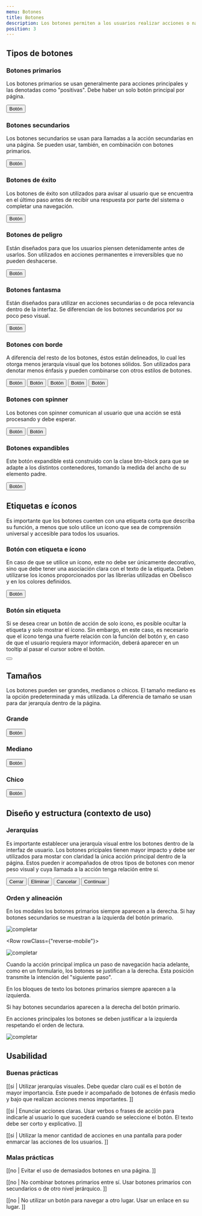 ```yaml
---
menu: Botones
title: Botones
description: Los botones permiten a los usuarios realizar acciones o navegar a otra página, son el medio a través del cual interactúan. Éstos suelen usarse como parte de componentes o patrones más grandes, como formularios o cuadros de diálogo.
position: 3
---
```



## Tipos de botones

### Botones primarios

Los botones primarios se usan generalmente para acciones principales y las denotadas como "positivas". Debe haber un solo botón principal por página.

<div className="button-container">
  <Button type="primary" size="large">
    Botón
  </Button>
</div>

### Botones secundarios

Los botones secundarios se usan para llamadas a la acción secundarias en una página. Se pueden usar, también, en combinación con botones primarios.

<div className="button-container">
  <Button type="secondary" size="large">
    Botón
  </Button>
</div>

### Botones de éxito

Los botones de éxito son utilizados para avisar al usuario que se encuentra en el último paso antes de recibir una respuesta por parte del sistema o completar una navegación.

<div className="button-container">
  <Button type="success" size="large">
    Botón
  </Button>
</div>

### Botones de peligro

Están diseñados para que los usuarios piensen detenidamente antes de usarlos. Son utilizados en acciones permanentes e irreversibles que no pueden deshacerse.

<div className="button-container">
  <Button type="danger" size="large">
    Botón
  </Button>
</div>

### Botones fantasma

Están diseñados para utilizar en acciones secundarias o de poca relevancia dentro de la interfaz. Se diferencian de los botones secundarios por su poco peso visual.

<div className="button-container">
  <Button type="link" size="large">
    Botón
  </Button>
</div>

### Botones con borde

A diferencia del resto de los botones, éstos están delineados, lo cual les otorga menos jerarquía visual que los botones sólidos. Son utilizados para denotar menos énfasis y pueden combinarse con otros estilos de botones.

<div className="button-container">
  <Button type="primary" size="large" outline={true}>
    Botón
  </Button>
  <Button type="secondary" size="large" outline={true}>
    Botón
  </Button>
  <Button type="success" size="large" outline={true}>
    Botón
  </Button>
  <Button type="danger" size="large" outline={true}>
    Botón
  </Button>
  <Button type="link" size="large" outline={true}>
    Botón
  </Button>
</div>

### Botones con spinner

Los botones con spinner comunican al usuario que una acción se está procesando y debe esperar.

<div className="button-container justify-content-center">
  <Button type="primary" size="large" spinner="dark">
    Botón
  </Button>
  <Button type="primary" size="large" spinner="dark" outline={true}>
    Botón
  </Button>
</div>

### Botones expandibles

Este botón expandible está construido con la clase btn-block para que se adapte a los distintos contenedores, tomando la medida del ancho de su elemento padre.

<div className="button-container btn-block-container">
  <Button type="primary" size="large" block={true}>
    Botón
  </Button>
</div>

<h2>Etiquetas e íconos</h2>

Es importante que los botones cuenten con una etiqueta corta que describa su función, a menos que solo utilice un ícono que sea de comprensión universal y accesible para todos los usuarios.

### Botón con etiqueta e ícono

En caso de que se utilice un ícono, este no debe ser únicamente decorativo, sino que debe tener una asociación clara con el texto de la etiqueta.
Deben utilizarse los íconos proporcionados por las librerías utilizadas en Obelisco y en los colores definidos.

<div className="button-container">
  <Button type="secondary" size="large" iconBx="bx-search-alt-2">
    Botón
  </Button>
</div>

### Botón sin etiqueta

Si se desea crear un botón de acción de solo ícono, es posible ocultar la etiqueta y solo mostrar el ícono. Sin embargo, en este caso, es necesario que el ícono tenga una fuerte relación con la función del botón y, en caso de que el usuario requiera mayor información, deberá aparecer en un tooltip al pasar el cursor sobre el botón.

<div className="button-container">
  <Button type="link" size="large" iconBx="bxs-plus-circle"></Button>
</div>

## Tamaños

Los botones pueden ser grandes, medianos o chicos. El tamaño mediano es la opción predeterminada y más utilizada. La diferencia de tamaño se usan para dar jerarquía dentro de la página.

<div className="button-container btn-size-container">
  <div>
    <h3 className="mb-3">Grande</h3>
    <Button type="primary" size="large" iconMaterial="info">
      Botón
    </Button>
  </div>
  <div>
    <h3 className="mb-3">Mediano</h3>
    <Button type="primary" size="default" iconMaterial="info">
      Botón
    </Button>
  </div>
  <div>
    <h3 className="mb-3">Chico</h3>
    <Button type="primary" size="small" iconMaterial="info">
      Botón
    </Button>
  </div>
</div>

## Diseño y estructura (contexto de uso)

### Jerarquías

Es importante establecer una jerarquía visual entre los botones dentro de la interfaz de usuario. Los botones pricipales tienen mayor impacto y debe ser utilizados para mostar con claridad la única acción principal dentro de la página.
Estos pueden ir acompañados de otros tipos de botones con menor peso visual y cuya llamada a la acción tenga relación entre sí.

<div className="button-container justify-content-center">
  <Button type="secondary" outline={true}>
    Cerrar
  </Button>
  <Button type="danger">
    Eliminar
  </Button>
  <Button type="link">
    Cancelar
  </Button>
  <Button type="primary">
    Continuar
  </Button>
</div>

### Orden y alineación

<Row>
  <Col items={2}>

  En los modales los botones primarios siempre aparecen a la derecha. Si hay botones secundarios se muestran a la izquierda del botón primario.

  </Col>
  <Col items={2}>

  ![completar](/componentes/botón/orden-alineacion-1.svg)

  </Col>
</Row>

<Row rowClass={"reverse-mobile"}>
  <Col items={2}>

  ![completar](/componentes/botón/orden-alineacion-2.svg)

  </Col>
  <Col items={2}>

  Cuando la acción principal implica un paso de navegación hacia adelante, como en un formulario, los botones se justifican a la derecha. Esta posición transmite la intención del "siguiente paso".

  </Col>
</Row>

<Row>
  <Col items={2}>

  En los bloques de texto los botones primarios siempre aparecen a la izquierda. 

  Si hay botones secundarios aparecen a la derecha del botón primario. 

  En acciones principales los botones se deben justificar a la izquierda respetando el orden de lectura.

  </Col>
  <Col items={2}>

  ![completar](/componentes/botón/orden-alineacion-3.svg)

  </Col>
</Row>

## Usabilidad

### Buenas prácticas

[[si | Utilizar jerarquías visuales. Debe quedar claro cuál es el botón de mayor importancia. Este puede ir acompañado de botones de énfasis medio y bajo que realizan acciones menos importantes. ]]

[[si | Enunciar acciones claras. Usar verbos o frases de acción para indicarle al usuario lo que sucederá cuando se seleccione el botón. El texto debe ser corto y explicativo. ]]

[[si | Utilizar la menor cantidad de acciones en una pantalla para poder enmarcar las acciones de los usuarios. ]]

### Malas prácticas

[[no | Evitar el uso de demasiados botones en una página. ]]

[[no | No combinar botones primarios entre sí. Usar botones primarios con secundarios o de otro nivel jerárquico. ]]

[[no | No utilizar un botón para navegar a otro lugar. Usar un enlace en su lugar. ]]
